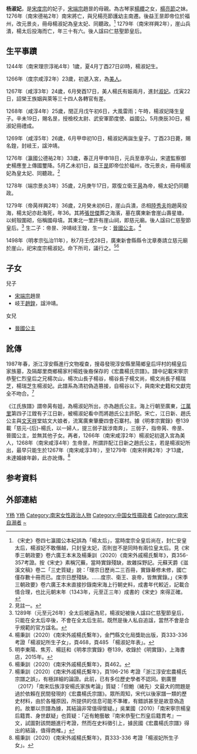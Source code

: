 {{Otheruses|subject=南宋杨太后|other=[[宋_(韓林兒)|韩宋]][[皇太后|皇太后]]|楊太后 (韓林兒母)}}
'''杨淑妃'''{{BD|1244年||1279年||}}，是[[宋度宗|宋度宗]]的妃子，[[宋端宗|宋端宗]]趙昰的母親。為古琴家[[楊纘|楊纘]]之女，[[楊亮節|楊亮節]]之妹。1276年（南宋德祐2年）南宋將亡，與兄楊亮節護幼主南遷。後益王昰即帝位於福州，改元景炎，冊母楊淑妃為皇太妃、同聽政。<ref>《宋史》卷四七瀛國公本紀誤為「楊太后」，當時度宗全皇后尚在，封仁安皇太后，楊淑妃不敢僭越，只封皇太妃，否則豈不是同時有兩位皇太后。見《宋季三朝政要》卷六廣王本末及楊秉訓（2020）《南宋外戚楊氏繫年》，頁356-357考證。按《宋史》素稱冗蕪，當時實錄殘缺，故雜採野記。元蘇天爵《滋溪文稿》卷二「三史質疑」說：「理宗日歷尚二三百冊，實錄綦修未修，國亡僅存數十冊而已。度宗日歷殘缺。……度宗、衛王、哀帝，皆無實錄。」《宋季三朝政要》卷六廣王本末直接抄錄南宋海上行朝史料，成書年代較近，記載合情合理，也比元朝末年（1343年，元至正三年）成書的《宋史》來得正確。</ref> 1279年（南宋祥興2年），崖山兵潰，楊太后投海而亡，年三十有六。後人諡曰仁慈聖節皇后。

==生平事蹟==
1244年（南宋理宗淳祐4年）1歲，夏4月丁酉27日卯時，楊淑妃生。

1266年（度宗咸淳2年）23歲，初選入宮，為[[美人_(位号)|美人]]。

1267年（咸淳3年）24歲，6月癸酉17日，美人楊氏有娠兩月，進封[[淑妃|淑妃]]。戊寅22日，詔榮王族姻與萊等三十四人各轉官有差。

1268年（咸淳4年）25歲，閏正月戊午初6日，大風雷雨；午時，楊淑妃降生皇子。辛未19日，賜名昰，授檢校太尉、武安軍節度使、益國公。5月庚辰30日，楊淑妃冊禮成。

1269年（咸淳5年）26歲，6月甲申初10日，楊淑妃再誕生皇子。丁酉23日薨，賜名鍠，封岐王，諡沖靖。

1276年（瀛國公德祐2年）33歲，春正月甲申18日，元兵至臯亭山，宋遣監察御史楊應奎上傳國璽降。5月乙未初1日，益王[[趙昰|昰]]即帝位於福州，改元景炎，冊母楊淑妃為皇太妃、同聽政。<ref>見註一。</ref>

1278年（端宗景炎3年）35歲，2月庚午17日，眾復立衛王[[趙昺|昺]]為帝，楊太妃仍同聽政。

1279年（帝昺祥興2年）36歲，2月癸未初6日，崖山兵潰，丞相[[陸秀夫|陸秀夫]]抱趙昺投海，楊太妃亦赴海死，年36。其將[[張世傑|張世傑]]葬之海濱，墓在廣東新會崖山壽星塘，以蚵殼圍砌，俗稱國母墳。其東北一里許有崖山祠，即慈元廟。後人諡曰仁慈聖節皇后。<ref>1289年（元至元26年）全太后被逼為尼，楊淑妃被後人諡曰仁慈聖節皇后，只能在全太后卒後，不會在全太后生前。既然是後人私自追諡，當然不會是合乎規範的官方諡名。</ref> 生二子：帝昰、沖靖岐王鍠，生一女：[[晋国公主_(宋度宗)|晉國公主]]。<ref>楊秉訓（2020）《南宋外戚楊氏繫年》，金門縣文化局獎助出版，頁333-336 考證「楊淑妃所生子女」，頁468，頁485 「楊淑妃年表」。</ref>

1498年（明孝宗弘治11年），秋7月壬戌28日，廣東新會縣縣令沈章奏請立慈元廟於崖山，祀宋度宗楊淑妃。命下所司，議行之。<ref>明李東陽、焦芳、楊廷和《明孝宗實錄》卷139，收錄於《明實錄》，上海書店，2015年。</ref><ref>楊秉訓（2020）《南宋外戚楊氏繫年》，頁462。</ref>

== 子女 ==
; 兒子
* [[宋端宗|宋端宗]]趙昰
* 岐王[[赵锽|趙鍠]]，諡沖靖。

; 女兒
* [[晋国公主_(宋度宗)|晉國公主]]

==訛傳==
1987年春，浙江淳安縣進行文物複查，搜尋發現淳安縣里陽鄉皇后坪村的楊皇后家族墓，及隔鄰里商鄉楊家村楊姓後裔保存的《宏農楊氏宗譜》。譜中記載宋寧宗恭聖仁烈皇后之兄楊次山，楊次山長子楊谷，楊谷長子楊文尚，楊文尚長子楊瑞芝，楊瑞芝生楊淑妃。此譜系為清初偽造篡接，自楊谷以下，與南宋史籍和文獻完全不吻合。<ref>楊秉訓（2020）《南宋外戚楊氏繫年》，頁196-216 考證「浙江淳安宏農楊氏宗譜之誤」，有極詳細的論證。此前，已有多位歷史學者不認同。劉廣豐（2017）「南宋后族淳安楊氏家族考論」質疑：「但鮑（緒先）文最大的問題是過於依賴在民間發現的《宏農楊氏宗譜》。眾所周知，宋代以後家譜一類的歷史材料，由於各種原因，所提供的信息可能不準確，有錯誤甚至是故意偽造的。故單以宗譜為據，其結論非常值得懷疑。」吳業國（2010）「南宋寧宗楊皇后籍貫、身世獻疑」也質疑：「近有鮑藝敏『南宋恭聖仁烈皇后籍貫考』一文，試圖對該問題進行考證，然而在史料徵引上，據民國《宏農楊氏宗譜》得出的結論，值得商榷。」</ref>

《江氏族譜》謂帝昺有姐，為楊淑妃所出，亦為趙氏公主。海上行朝至廣東，[[江萬里|江萬里]]第四子江鏜有子江日新，被楊淑妃看中而將趙氏公主許配。宋亡，江日新、趙氏公主與[[文天祥|文天祥]]堂姑文大娘者，流寓廣東肇慶四會石寨村。據《明孝宗實錄》卷139載「慈元-{后}-楊氏，以一婦人，提三弱子跋涉南奔」，三弱子，指帝昺、帝昰、晉國公主，並無其他子女。再者，1266年（南宋咸淳2年）楊淑妃初選入宮為美人，1268年（南宋咸淳4年）生帝昰，所謂許配江日新之趙氏公主，若是楊淑妃所出，最早只能生於1267年（南宋咸淳3年），至1279年（南宋祥興2年）才13歲，未達婚嫁年齡，此亦訛傳。<ref>楊秉訓（2020）《南宋外戚楊氏繫年》，頁333-336 考證「楊淑妃所生子女」。</ref>

==参考資料==
{{reflist}}

==外部連結==
{{宋朝皇后}}
{{宋度宗皇室}}
[[Category:南宋妃嬪|Y杨]]
[[Category:南宋皇太后|Y杨]]
[[Category:南宋女性政治人物|Category:南宋女性政治人物]]
[[Category:中国女性摄政者|Category:中国女性摄政者]]
[[Category:南宋自溺者|Category:南宋自溺者]]
[[Category:杨姓|~]]